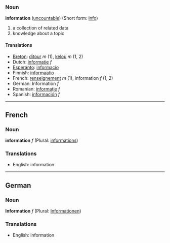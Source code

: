 ===Noun===
'''information''' ([[uncountable]]) (Short form: [[info]])

# a collection of related data
# knowledge about a topic

====Translations====
*[[Breton]]: [[ditour]] ''m'' (1), [[keloù]] ''m'' (1, 2)
*Dutch: [[informatie]] ''f''
*[[Esperanto]]: [[informacio]]
*Finnish: [[informaatio]]
*French: [[renseignement]] ''m'' (1), information ''f'' (1, 2)
*German: Information ''f''
*Romanian: [[informaţie]] ''f''
*Spanish: [[información]] ''f''

----
==French==
===Noun===
'''information''' ''f'' (Plural: [[informations]])

===Translations===
*English: information

----
==German==
===Noun===
'''Information''' ''f'' (Plural: [[Informationen]])

===Translations===
*English: information
